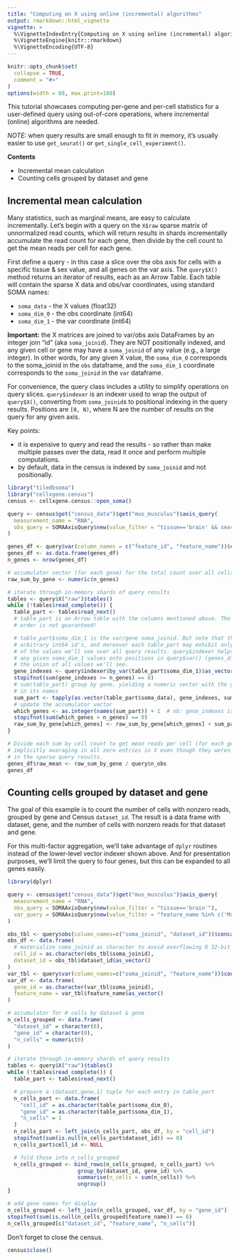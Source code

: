 ```yaml
---
title: "Computing on X using online (incremental) algorithms"
output: rmarkdown::html_vignette
vignette: >
  %\VignetteIndexEntry{Computing on X using online (incremental) algorithms}
  %\VignetteEngine{knitr::rmarkdown}
  %\VignetteEncoding{UTF-8}
---
```


```r
knitr::opts_chunk$set(
  collapse = TRUE,
  comment = "#>"
)
options(width = 88, max.print=100)
```

<!--
THIS VIGNETTE IS BASED ON:
https://github.com/chanzuckerberg/cellxgene-census/blob/main/api/python/notebooks/api_demo/census_compute_over_X.ipynb
-->

This tutorial showcases computing per-gene and per-cell statistics for a user-defined query using out-of-core operations, where incremental (online) algorithms are needed.

*NOTE:* when query results are small enough to fit in memory, it's usually easier to use `get_seurat()` or `get_single_cell_experiment()`.

**Contents**

* Incremental mean calculation
* Counting cells grouped by dataset and gene

## Incremental mean calculation

Many statistics, such as marginal means, are easy to calculate incrementally. Let's begin with a query on the `X$raw` sparse matrix of unnormalized read counts, which will return results in shards incrementally accumulate the read count for each gene, then divide by the cell count to get the mean reads per cell for each gene.

First define a query - in this case a slice over the obs axis for cells with a specific tissue & sex value, and all genes on the var axis. The `query$X()` method returns an iterator of results, each as an Arrow Table. Each table will contain the sparse X data and obs/var coordinates, using standard SOMA names:

* `soma_data` - the X values (float32)
* `soma_dim_0` - the obs coordinate (int64)
* `soma_dim_1` - the var coordinate (int64)

**Important:** the X matrices are joined to var/obs axis DataFrames by an integer join "id" (aka `soma_joinid`). They are NOT positionally indexed, and any given cell or gene may have a `soma_joinid` of any value (e.g., a large integer). In other words, for any given X value, the `soma_dim_0` corresponds to the soma_joinid in the `obs` dataframe, and the `soma_dim_1` coordinate corresponds to the `soma_joinid` in the `var` dataframe.

For convenience, the query class includes a utility to simplify operations on query slices. `query$indexer` is an indexer used to wrap the output of `query$X()`, converting from `soma_joinid`s to positional indexing in the query results. Positions are `[0, N)`, where N are the number of results on the query for any given axis.

Key points:

* it is expensive to query and read the results - so rather than make multiple passes over the data, read it once and perform multiple computations.
* by default, data in the census is indexed by `soma_joinid` and not positionally.

```r
library("tiledbsoma")
library("cellxgene.census")
census <- cellxgene.census::open_soma()

query <- census$get("census_data")$get("mus_musculus")$axis_query(
  measurement_name = "RNA",
  obs_query = SOMAAxisQuery$new(value_filter = "tissue=='brain' && sex=='male'")
)

genes_df <- query$var(column_names = c("feature_id", "feature_name"))$concat()
genes_df <- as.data.frame(genes_df)
n_genes <- nrow(genes_df)

# accumulator vector (for each gene) for the total count over all cells in X("raw")
raw_sum_by_gene <- numeric(n_genes)

# iterate through in-memory shards of query results
tables <- query$X("raw")$tables()
while (!tables$read_complete()) {
  table_part <- tables$read_next()
  # table_part is an Arrow table with the columns mentioned above. The result
  # order is not guaranteed!

  # table_part$soma_dim_1 is the var/gene soma_joinid. But note that these are
  # arbitrary int64 id's, and moreover each table_part may exhibit only a subset
  # of the values we'll see over all query results. query$indexer helps us map
  # any given soma_dim_1 values onto positions in query$var() (genes_df), that is
  # the union of all values we'll see.
  gene_indexes <- query$indexer$by_var(table_part$soma_dim_1)$as_vector()
  stopifnot(sum(gene_indexes >= n_genes) == 0)
  # sum(table_part) group by gene, yielding a numeric vector with the gene_index
  # in its names
  sum_part <- tapply(as.vector(table_part$soma_data), gene_indexes, sum)
  # update the accumulator vector
  which_genes <- as.integer(names(sum_part)) + 1  # nb: gene_indexes is zero-based
  stopifnot(sum(which_genes > n_genes) == 0)
  raw_sum_by_gene[which_genes] <- raw_sum_by_gene[which_genes] + sum_part
}

# Divide each sum by cell count to get mean reads per cell (for each gene),
# implicitly averaging in all zero entries in X even though they weren't included
# in the sparse query results.
genes_df$raw_mean <- raw_sum_by_gene / query$n_obs
genes_df
```

## Counting cells grouped by dataset and gene

The goal of this example is to count the number of cells with nonzero reads, grouped by gene and Census `dataset_id`. The result is a data frame with dataset, gene, and the number of cells with nonzero reads for that dataset and gene.

For this multi-factor aggregation, we'll take advantage of `dplyr` routines instead of the lower-level vector indexer shown above. And for presentation purposes, we'll limit the query to four genes, but this can be expanded to all genes easily.

```r
library(dplyr)

query <- census$get("census_data")$get("mus_musculus")$axis_query(
  measurement_name = "RNA",
  obs_query = SOMAAxisQuery$new(value_filter = "tissue=='brain'"),
  var_query = SOMAAxisQuery$new(value_filter = "feature_name %in% c('Malat1', 'Ptprd', 'Dlg2', 'Pcdh9')")
)

obs_tbl <- query$obs(column_names=c("soma_joinid", "dataset_id"))$concat()
obs_df <- data.frame(
  # materialize soma_joinid as character to avoid overflowing R 32-bit integer
  cell_id = as.character(obs_tbl$soma_joinid),
  dataset_id = obs_tbl$dataset_id$as_vector()
)
var_tbl <- query$var(column_names=c("soma_joinid", "feature_name"))$concat()
var_df <- data.frame(
  gene_id = as.character(var_tbl$soma_joinid),
  feature_name = var_tbl$feature_name$as_vector()
)

# accumulator for # cells by dataset & gene
n_cells_grouped <- data.frame(
  "dataset_id" = character(0),
  "gene_id" = character(0),
  "n_cells" = numeric(0)
)

# iterate through in-memory shards of query results
tables <- query$X("raw")$tables()
while (!tables$read_complete()) {
  table_part <- tables$read_next()

  # prepare a (dataset,gene,1) tuple for each entry in table_part
  n_cells_part <- data.frame(
    "cell_id" = as.character(table_part$soma_dim_0),
    "gene_id" = as.character(table_part$soma_dim_1),
    "n_cells" = 1
  )
  n_cells_part <- left_join(n_cells_part, obs_df, by = "cell_id")
  stopifnot(sum(is.null(n_cells_part$dataset_id)) == 0)
  n_cells_part$cell_id <- NULL

  # fold those into n_cells_grouped
  n_cells_grouped <- bind_rows(n_cells_grouped, n_cells_part) %>%
                      group_by(dataset_id, gene_id) %>%
                      summarise(n_cells = sum(n_cells)) %>%
                      ungroup()
}

# add gene names for display
n_cells_grouped <- left_join(n_cells_grouped, var_df, by = "gene_id")
stopifnot(sum(is.null(n_cells_grouped$feature_name)) == 0)
n_cells_grouped[c("dataset_id", "feature_name", "n_cells")]
```

Don't forget to close the census.

```r
census$close()
```
